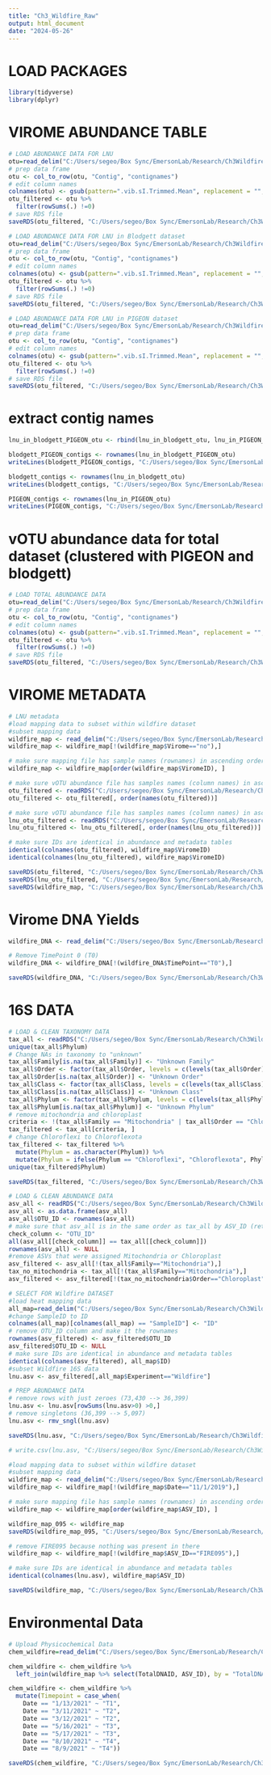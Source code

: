 ---
title: "Ch3_Wildfire_Raw"
output: html_document
date: "2024-05-26"
---

# LOAD PACKAGES
```{r}
library(tidyverse)
library(dplyr)
```

# VIROME ABUNDANCE TABLE
```{r}
# LOAD ABUNDANCE DATA FOR LNU
otu=read_delim("C:/Users/segeo/Box Sync/EmersonLab/Research/Ch3Wildfire/R_Figures/input data/all.good.75.tmean.tsv", delim = "\t", col_names = TRUE)
# prep data frame
otu <- col_to_row(otu, "Contig", "contignames")
# edit column names 
colnames(otu) <- gsub(pattern=".vib.sI.Trimmed.Mean", replacement = "", x=colnames(otu))
otu_filtered <- otu %>%
  filter(rowSums(.) !=0)
# save RDS file
saveRDS(otu_filtered, "C:/Users/segeo/Box Sync/EmersonLab/Research/Ch3Wildfire/R_Figures/rds/lnu_otu.RDS")
```

```{r}
# LOAD ABUNDANCE DATA FOR LNU in Blodgett dataset
otu=read_delim("C:/Users/segeo/Box Sync/EmersonLab/Research/Ch3Wildfire/R_Figures/input data/LNU.in.Blodgett.75.tmean.tsv", delim = "\t", col_names = TRUE)
# prep data frame
otu <- col_to_row(otu, "Contig", "contignames")
# edit column names 
colnames(otu) <- gsub(pattern=".vib.sI.Trimmed.Mean", replacement = "", x=colnames(otu))
otu_filtered <- otu %>%
  filter(rowSums(.) !=0)
# save RDS file
saveRDS(otu_filtered, "C:/Users/segeo/Box Sync/EmersonLab/Research/Ch3Wildfire/R_Figures/rds/lnu_in_blodgett_otu.RDS")
```

```{r}
# LOAD ABUNDANCE DATA FOR LNU in PIGEON dataset
otu=read_delim("C:/Users/segeo/Box Sync/EmersonLab/Research/Ch3Wildfire/R_Figures/input data/LNU.in.PIGEON.75.tmean.tsv", delim = "\t", col_names = TRUE)
# prep data frame
otu <- col_to_row(otu, "Contig", "contignames")
# edit column names 
colnames(otu) <- gsub(pattern=".vib.sI.Trimmed.Mean", replacement = "", x=colnames(otu))
otu_filtered <- otu %>%
  filter(rowSums(.) !=0)
# save RDS file
saveRDS(otu_filtered, "C:/Users/segeo/Box Sync/EmersonLab/Research/Ch3Wildfire/R_Figures/rds/lnu_in_PIGEON_otu.RDS")
```

# extract contig names
```{r}
lnu_in_blodgett_PIGEON_otu <- rbind(lnu_in_blodgett_otu, lnu_in_PIGEON_otu)

blodgett_PIGEON_contigs <- rownames(lnu_in_blodgett_PIGEON_otu)
writeLines(blodgett_PIGEON_contigs, "C:/Users/segeo/Box Sync/EmersonLab/Research/Ch3Wildfire/R_Figures/input data/blodgett_PIGEON_contigs.txt")

blodgett_contigs <- rownames(lnu_in_blodgett_otu)
writeLines(blodgett_contigs, "C:/Users/segeo/Box Sync/EmersonLab/Research/Ch3Wildfire/R_Figures/input data/blodgett_contigs.txt")

PIGEON_contigs <- rownames(lnu_in_PIGEON_otu)
writeLines(PIGEON_contigs, "C:/Users/segeo/Box Sync/EmersonLab/Research/Ch3Wildfire/R_Figures/input data/PIGEON_contigs.txt")
```

# vOTU abundance data for total dataset (clustered with PIGEON and blodgett)
```{r}
# LOAD TOTAL ABUNDANCE DATA
otu=read_delim("C:/Users/segeo/Box Sync/EmersonLab/Research/Ch3Wildfire/R_Figures/input data/LNU.clustered.Pb.75.tmean.tsv", delim = "\t", col_names = TRUE)
# prep data frame
otu <- col_to_row(otu, "Contig", "contignames")
# edit column names 
colnames(otu) <- gsub(pattern=".vib.sI.Trimmed.Mean", replacement = "", x=colnames(otu))
otu_filtered <- otu %>%
  filter(rowSums(.) !=0)
# save RDS file
saveRDS(otu_filtered, "C:/Users/segeo/Box Sync/EmersonLab/Research/Ch3Wildfire/R_Figures/rds/lnu_in_Pb_otu.RDS")
```

# VIROME METADATA
```{r}
# LNU metadata
#load mapping data to subset within wildfire dataset 
#subset mapping data
wildfire_map <- read_delim("C:/Users/segeo/Box Sync/EmersonLab/Research/Ch3Wildfire/R_Figures/input data/QuailMcL_Metadata.txt", delim = "\t", col_names = TRUE)
wildfire_map <- wildfire_map[!(wildfire_map$Virome=="no"),]

# make sure mapping file has sample names (rownames) in ascending order
wildfire_map <- wildfire_map[order(wildfire_map$ViromeID), ]

# make sure vOTU abundance file has samples names (column names) in ascending order
otu_filtered <- readRDS("C:/Users/segeo/Box Sync/EmersonLab/Research/Ch3Wildfire/R_Figures/rds/lnu_in_Pb_otu.RDS")
otu_filtered <- otu_filtered[, order(names(otu_filtered))]

# make sure vOTU abundance file has samples names (column names) in ascending order
lnu_otu_filtered <- readRDS("C:/Users/segeo/Box Sync/EmersonLab/Research/Ch3Wildfire/R_Figures/rds/lnu_otu.RDS")
lnu_otu_filtered <- lnu_otu_filtered[, order(names(lnu_otu_filtered))]

# make sure IDs are identical in abundance and metadata tables
identical(colnames(otu_filtered), wildfire_map$ViromeID)
identical(colnames(lnu_otu_filtered), wildfire_map$ViromeID)

saveRDS(otu_filtered, "C:/Users/segeo/Box Sync/EmersonLab/Research/Ch3Wildfire/R_Figures/rds/lnu_in_Pb_otu.RDS")
saveRDS(lnu_otu_filtered, "C:/Users/segeo/Box Sync/EmersonLab/Research/Ch3Wildfire/R_Figures/rds/lnu_otu.RDS")
saveRDS(wildfire_map, "C:/Users/segeo/Box Sync/EmersonLab/Research/Ch3Wildfire/R_Figures/rds/wildfire_vOTU_map.RDS")
```

# Virome DNA Yields
```{r}
wildfire_DNA <- read_delim("C:/Users/segeo/Box Sync/EmersonLab/Research/Ch3Wildfire/R_Figures/input data/QuailMcL_Metadata.txt", delim = "\t", col_names = TRUE)

# Remove TimePoint 0 (T0)
wildfire_DNA <- wildfire_DNA[!(wildfire_DNA$TimePoint=="T0"),]

saveRDS(wildfire_DNA, "C:/Users/segeo/Box Sync/EmersonLab/Research/Ch3Wildfire/R_Figures/rds/wildfire_DNA.RDS")
```


# 16S DATA
```{r}
# LOAD & CLEAN TAXONOMY DATA
tax_all <- readRDS("C:/Users/segeo/Box Sync/EmersonLab/Research/Ch3Wildfire/R_Figures/rds/tax_all.RDS")
unique(tax_all$Phylum)
# Change NAs in taxonomy to "unknown"
tax_all$Family[is.na(tax_all$Family)] <- "Unknown Family"
tax_all$Order <- factor(tax_all$Order, levels = c(levels(tax_all$Order), "Unknown Order"))
tax_all$Order[is.na(tax_all$Order)] <- "Unknown Order"
tax_all$Class <- factor(tax_all$Class, levels = c(levels(tax_all$Class), "Unknown Class"))
tax_all$Class[is.na(tax_all$Class)] <- "Unknown Class"
tax_all$Phylum <- factor(tax_all$Phylum, levels = c(levels(tax_all$Phylum), "Unknown Phylum"))
tax_all$Phylum[is.na(tax_all$Phylum)] <- "Unknown Phylum"
# remove mitochondria and chloroplast
criteria <- !(tax_all$Family == "Mitochondria" | tax_all$Order == "Chloroplast")
tax_filtered <- tax_all[criteria, ]
# change Chloroflexi to Chloroflexota
tax_filtered <- tax_filtered %>%
  mutate(Phylum = as.character(Phylum)) %>%
  mutate(Phylum = ifelse(Phylum == "Chloroflexi", "Chloroflexota", Phylum))
unique(tax_filtered$Phylum)

saveRDS(tax_filtered, "C:/Users/segeo/Box Sync/EmersonLab/Research/Ch3Wildfire/R_Figures/rds/tax_filtered.RDS")

# LOAD & CLEAN ABUNDANCE DATA
asv_all <- readRDS("C:/Users/segeo/Box Sync/EmersonLab/Research/Ch3Wildfire/R_Figures/rds/asv_all.RDS")
asv_all <- as.data.frame(asv_all)
asv_all$OTU_ID <- rownames(asv_all)
# make sure that asv_all is in the same order as tax_all by ASV_ID (return = TRUE)
check_column <- "OTU_ID"
all(asv_all[[check_column]] == tax_all[[check_column]])
rownames(asv_all) <- NULL
#remove ASVs that were assigned Mitochondria or Chloroplast
asv_filtered <- asv_all[!(tax_all$Family=="Mitochondria"),]
tax_no_mitochondria <- tax_all[!(tax_all$Family=="Mitochondria"),]
asv_filtered <- asv_filtered[!(tax_no_mitochondria$Order=="Chloroplast"),]

# SELECT FOR Wildfire DATASET
#load heat mapping data
all_map=read_delim("C:/Users/segeo/Box Sync/EmersonLab/Research/Ch3Wildfire/R_Figures/input data/16S_ID.txt", delim = "\t", col_names = TRUE)
#change SampleID to ID
colnames(all_map)[colnames(all_map) == "SampleID"] <- "ID"
# remove OTU_ID column and make it the rownames
rownames(asv_filtered) <- asv_filtered$OTU_ID
asv_filtered$OTU_ID <- NULL
# make sure IDs are identical in abundance and metadata tables
identical(colnames(asv_filtered), all_map$ID)
#subset Wildfire 16S data
lnu.asv <- asv_filtered[,all_map$Experiment=="Wildfire"]

# PREP ABUNDANCE DATA
# remove rows with just zeroes (73,430 --> 36,399)
lnu.asv <- lnu.asv[rowSums(lnu.asv>0) >0,]
# remove singletons (36,399 --> 5,097) 
lnu.asv <- rmv_sngl(lnu.asv)

saveRDS(lnu.asv, "C:/Users/segeo/Box Sync/EmersonLab/Research/Ch3Wildfire/R_Figures/rds/lnu.asv.RDS")

# write.csv(lnu.asv, "C:/Users/segeo/Box Sync/EmersonLab/Research/Ch3Wildfire/16S_rRNA_ASV_Abundance_Table.csv")

#load mapping data to subset within wildfire dataset 
#subset mapping data
wildfire_map <- read_delim("C:/Users/segeo/Box Sync/EmersonLab/Research/Ch3Wildfire/R_Figures/input data/QuailMcL_Metadata.txt", delim = "\t", col_names = TRUE)
wildfire_map <- wildfire_map[!(wildfire_map$Date=="11/1/2019"),]

# make sure mapping file has sample names (rownames) in ascending order
wildfire_map <- wildfire_map[order(wildfire_map$ASV_ID), ]

wildfire_map_095 <- wildfire_map
saveRDS(wildfire_map_095, "C:/Users/segeo/Box Sync/EmersonLab/Research/Ch3Wildfire/R_Figures/input data/wildfire_map_095.RDS")

# remove FIRE095 because nothing was present in there
wildfire_map <- wildfire_map[!(wildfire_map$ASV_ID=="FIRE095"),]

# make sure IDs are identical in abundance and metadata tables
identical(colnames(lnu.asv), wildfire_map$ASV_ID)

saveRDS(wildfire_map, "C:/Users/segeo/Box Sync/EmersonLab/Research/Ch3Wildfire/R_Figures/rds/wildfire_asv_map.RDS")
```

# Environmental Data
```{r}
# Upload Physicochemical Data
chem_wildfire=read_delim("C:/Users/segeo/Box Sync/EmersonLab/Research/Ch3Wildfire/R_Figures/input data/lnu_env_data.csv", delim = ",", col_names = TRUE)

chem_wildfire <- chem_wildfire %>%
  left_join(wildfire_map %>% select(TotalDNAID, ASV_ID), by = "TotalDNAID")

chem_wildfire <- chem_wildfire %>%
  mutate(Timepoint = case_when(
    Date == "1/13/2021" ~ "T1",
    Date == "3/11/2021" ~ "T2",
    Date == "3/12/2021" ~ "T2",
    Date == "5/16/2021" ~ "T3",
    Date == "5/17/2021" ~ "T3",
    Date == "8/10/2021" ~ "T4", 
    Date == "8/9/2021" ~ "T4"))

saveRDS(chem_wildfire, "C:/Users/segeo/Box Sync/EmersonLab/Research/Ch3Wildfire/R_Figures/rds/chem_wildfire.RDS")
```

